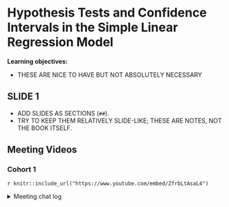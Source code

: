 # Hypothesis Tests and Confidence Intervals in the Simple Linear Regression Model

**Learning objectives:**

- THESE ARE NICE TO HAVE BUT NOT ABSOLUTELY NECESSARY

## SLIDE 1

- ADD SLIDES AS SECTIONS (`##`).
- TRY TO KEEP THEM RELATIVELY SLIDE-LIKE; THESE ARE NOTES, NOT THE BOOK ITSELF.

## Meeting Videos

### Cohort 1

`r knitr::include_url("https://www.youtube.com/embed/ZfrbLtAsaL4")`

<details>
<summary> Meeting chat log </summary>

```
00:46:21	Abdou:	Is the residual SE  the same as the Root MSE?
00:46:49	Abdou:	BCOS Stata uses the Root MSE
```
</details>
